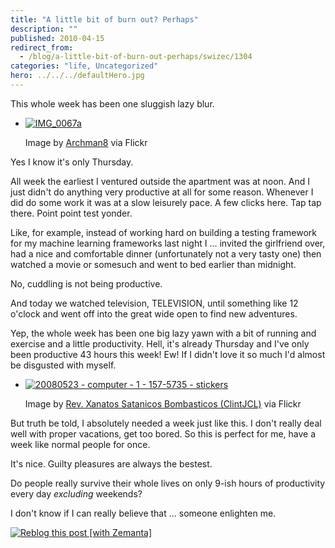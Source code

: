 ```yaml
---
title: "A little bit of burn out? Perhaps"
description: ""
published: 2010-04-15
redirect_from:
  - /blog/a-little-bit-of-burn-out-perhaps/swizec/1304
categories: "life, Uncategorized"
hero: ../../../defaultHero.jpg
---
```


This whole week has been one sluggish lazy blur.

- [![IMG_0067a](https://swizec.com/blog/wp-content/uploads/2010/04/2597952748_4ae4250c21_m.jpg "IMG_0067a")](http://www.flickr.com/photos/27674701@N00/2597952748)

  Image by [Archman8](http://www.flickr.com/photos/27674701@N00/2597952748) via Flickr

Yes I know it's only Thursday.

All week the earliest I ventured outside the apartment was at noon. And I just didn't do anything very productive at all for some reason. Whenever I did do some work it was at a slow leisurely pace. A few clicks here. Tap tap there. Point point test yonder.

Like, for example, instead of working hard on building a testing framework for my machine learning frameworks last night I ... invited the girlfriend over, had a nice and comfortable dinner (unfortunately not a very tasty one) then watched a movie or somesuch and went to bed earlier than midnight.

No, cuddling is not being productive.

And today we watched television, TELEVISION, until something like 12 o'clock and went off into the great wide open to find new adventures.

Yep, the whole week has been one big lazy yawn with a bit of running and exercise and a little productivity. Hell, it's already Thursday and I've only been productive 43 hours this week! Ew! If I didn't love it so much I'd almost be disgusted with myself.

- [![20080523 - computer - 1 - 157-5735 - stickers](https://swizec.com/blog/wp-content/uploads/2010/04/2715700690_c7f92c51d2_m.jpg "20080523 - computer - 1 - 157-5735 - stickers")](http://www.flickr.com/photos/31355686@N00/2715700690)

  Image by [Rev. Xanatos Satanicos Bombasticos (ClintJCL)](http://www.flickr.com/photos/31355686@N00/2715700690) via Flickr

But truth be told, I absolutely needed a week just like this. I don't really deal well with proper vacations, get too bored. So this is perfect for me, have a week like normal people for once.

It's nice. Guilty pleasures are always the bestest.

Do people really survive their whole lives on only 9-ish hours of productivity every day _excluding_ weekends?

I don't know if I can really believe that ... someone enlighten me.

[![Reblog this post [with Zemanta]](https://img.zemanta.com/reblog_e.png?x-id=e75fbbbc-72f4-4135-9719-2426e4b36267)](http://reblog.zemanta.com/zemified/e75fbbbc-72f4-4135-9719-2426e4b36267/ "Reblog this post [with Zemanta]")
